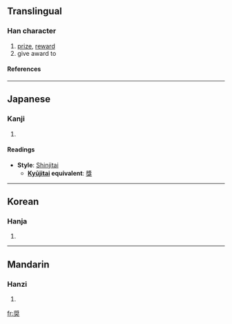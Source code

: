 {{see|奬}}

==Translingual==
===Han character===
{{Han char|rn=37|rad=大|as=10|sn=13|four=|canj=中戈大 (LIK)}}
# [[prize]], [[reward]]
# give award to
====References====
{{Han ref|kx=0253.211|dkj=05990|dj=0515.180|hdz=10547.040|uh=5968|ud=22888}}
----
==Japanese==
===Kanji===
{{ja-kanji|grade=c|rs=大10}}
# {{defn|Japanese}} 
====Readings====
{{ja-readings|on=[[しょう]] (shō), [[そう]] (sō)|kun=[[すすめる]] (susumeru)}}
* '''Style''': [[Shinjitai]] 
** '''[[Kyūjitai|Kyūjitai]] equivalent''': [[獎]]
----
==Korean==
===Hanja===
{{ko-hanja|hangeul=[[장]]|rv=jang|mr=chang}}
# {{defn|Korean}}
----
==Mandarin==
===Hanzi===
{{cmn-hanzi|pin=[[jiǎng]] (jiang3), [[rǔ]] (ru3)|wg=chiang<sup>3</sup>, ju<sup>3</sup>}}
# {{defn|Mandarin}}

[[fr:奨]]